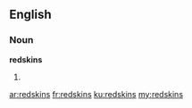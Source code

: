 ==English==

===Noun===
'''redskins'''

# {{plural of|redskin}}

[[ar:redskins]]
[[fr:redskins]]
[[ku:redskins]]
[[my:redskins]]